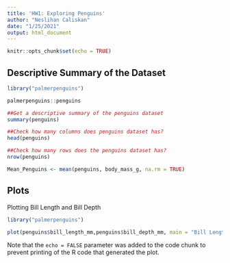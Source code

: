 ```yaml
---
title: 'HW1: Exploring Penguins'
author: "Neslihan Caliskan"
date: "1/25/2021"
output: html_document
---
```


```r
knitr::opts_chunk$set(echo = TRUE)


```

## Descriptive Summary of the Dataset

```r

library("palmerpenguins")

palmerpenguins::penguins

##Get a descriptive summary of the penguins dataset
summary(penguins)

##Check how many columns does penguins dataset has?
head(penguins)

##Check how many rows does the penguins dataset has?
nrow(penguins)

Mean_Penguins <- mean(penguins, body_mass_g, na.rm = TRUE)
```

## Plots

Plotting Bill Length and Bill Depth 

```r
library("palmerpenguins")

plot(penguins$bill_length_mm,penguins$bill_depth_mm, main = "Bill Length and Bill Depth", xlab = "Bill Length", ylab= "Bill Depth")


```

Note that the `echo = FALSE` parameter was added to the code chunk to prevent printing of the R code that generated the plot.
